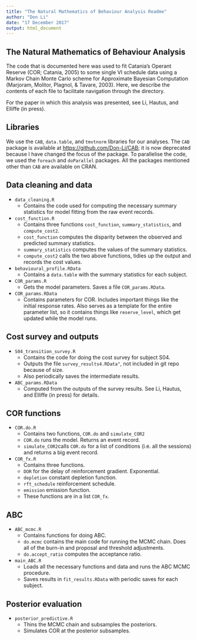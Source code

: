 ```yaml
---
title: "The Natural Mathematics of Behaviour Analysis Readme"
author: "Don Li"
date: "17 December 2017"
output: html_document
---
```


## The Natural Mathematics of Behaviour Analysis

The code that is documented here was used to fit Catania's Operant Reserve (COR; Catania, 2005) to some single VI schedule data using a Markov Chain Monte Carlo scheme for  Approximate Bayesian Computation (Marjoram, Molitor, Plagnol, & Tavare, 2003). Here, we describe the contents of each file to facilitate navigation through the directory.

For the paper in which this analysis was presented, see Li, Hautus, and Elliffe (in press).

## Libraries

We use the `CAB`, `data.table`, and `tmvtnorm` libraries for our analyses. The `CAB` package is available at <https://github.com/Don-Li/CAB>; it is now deprecated because I have changed the focus of the package. To parallelise the code, we used the `foreach` and `doParallel` packages. All the packages mentioned other than `CAB` are available on CRAN.

## Data cleaning and data

* `data_cleaning.R`
    + Contains the code used for computing the necessary summary statistics for model fitting from the raw event records.
* `cost_function.R`
    + Contains three functions `cost_function`, `summary_statistics`, and `compute_cost2`.
    + `cost_function` computes the disparity between the observed and predicted summary statistics.
    + `summary_statistics` computes the values of the summary statistics.
    + `compute_cost2` calls the two above functions, tidies up the output and records the cost values.
* `behavioural_profile.RData`
    + Contains a `data.table` with the summary statistics for each subject.
* `COR_params.R`
    + Gets the model parameters. Saves a file `COR_params.RData`.
* `COR_params.RData`
    + Contains parameters for COR. Includes important things like the initial response rates. Also serves as a template for the entire parameter list, so it contains things like `reserve_level`, which get updated while the model runs.

## Cost survey and outputs

* `S04_transition_survey.R`
    + Contains the code for doing the cost survey for subject S04.
    + Outputs the file `survey_results4.RData"`, not included in git repo because of size.
    + Also periodically saves the intermediate results.
* `ABC_params.RData`
    + Computed from the outputs of the survey results. See Li, Hautus, and Elliffe (in press) for details.

## COR functions

* `COR.do.R`
    + Contains two functions, `COR.do` and `simulate_COR2`
    + `COR.do` runs the model. Returns an event record.
    + `simulate_COR2`calls `COR.do` for a list of conditions (i.e. all the sessions) and returns a big event record.
* `COR_fx.R`
    + Contains three functions.
    + `DOR` for the delay of reinforcement gradient. Exponential.
    + `depletion` constant depletion function.
    + `rft_schedule` reinforcement schedule.
    + `emission` emission function.
    + These functions are in a list `COR_fx`.

## ABC

* `ABC_mcmc.R`
    + Contains functions for doing ABC.
    + `do.mcmc` contains the main code for running the MCMC chain. Does all of the burn-in and proposal and threshold adjustments.
    + `do.accept_ratio` computes the acceptance ratio.
* `main_ABC.R`
    + Loads all the necessary functions and data and runs the ABC MCMC procedure.
    + Saves results in `fit_results.RData` with periodic saves for each subject.

## Posterior evaluation

* `posterior_predictive.R`
    + Thins the MCMC chain and subsamples the posteriors.
    + Simulates COR at the posterior subsamples.